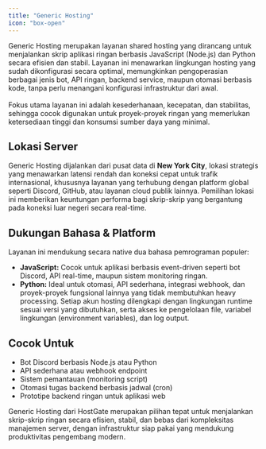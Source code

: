 ```yaml
---
title: "Generic Hosting"
icon: "box-open"
---
```


Generic Hosting merupakan layanan shared hosting yang dirancang untuk menjalankan skrip aplikasi ringan berbasis JavaScript (Node.js) dan Python secara efisien dan stabil. Layanan ini menawarkan lingkungan hosting yang sudah dikonfigurasi secara optimal, memungkinkan pengoperasian berbagai jenis bot, API ringan, backend service, maupun otomasi berbasis kode, tanpa perlu menangani konfigurasi infrastruktur dari awal.<br/><br/>
Fokus utama layanan ini adalah kesederhanaan, kecepatan, dan stabilitas, sehingga cocok digunakan untuk proyek-proyek ringan yang memerlukan ketersediaan tinggi dan konsumsi sumber daya yang minimal.

## Lokasi Server
Generic Hosting dijalankan dari pusat data di **New York City**, lokasi strategis yang menawarkan latensi rendah dan koneksi cepat untuk trafik internasional, khususnya layanan yang terhubung dengan platform global seperti Discord, GitHub, atau layanan cloud publik lainnya. Pemilihan lokasi ini memberikan keuntungan performa bagi skrip-skrip yang bergantung pada koneksi luar negeri secara real-time.

## Dukungan Bahasa & Platform
Layanan ini mendukung secara native dua bahasa pemrograman populer:
- **JavaScript:** Cocok untuk aplikasi berbasis event-driven seperti bot Discord, API real-time, maupun sistem monitoring ringan.
- **Python:** Ideal untuk otomasi, API sederhana, integrasi webhook, dan proyek-proyek fungsional lainnya yang tidak membutuhkan heavy processing.
Setiap akun hosting dilengkapi dengan lingkungan runtime sesuai versi yang dibutuhkan, serta akses ke pengelolaan file, variabel lingkungan (environment variables), dan log output.

## Cocok Untuk
- Bot Discord berbasis Node.js atau Python
- API sederhana atau webhook endpoint
- Sistem pemantauan (monitoring script)
- Otomasi tugas backend berbasis jadwal (cron)
- Prototipe backend ringan untuk aplikasi web

Generic Hosting dari HostGate merupakan pilihan tepat untuk menjalankan skrip-skrip ringan secara efisien, stabil, dan bebas dari kompleksitas manajemen server, dengan infrastruktur siap pakai yang mendukung produktivitas pengembang modern.